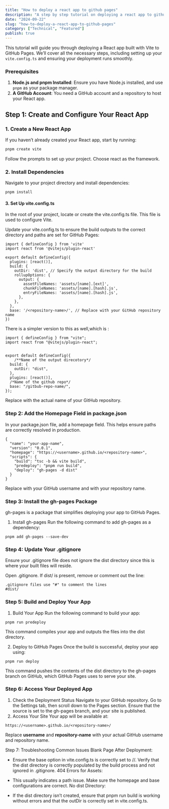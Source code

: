 ```yaml
---
title: "How to deploy a react app to github pages"
description: "A step by step tutorial on deploying a react app to github pages."
date: "2024-09-22"
slug: "how-to-deploy-a-react-app-to-github-pages"
category: ["Technical", "Featured"]
publish: true
---
```


This tutorial will guide you through deploying a React app built with Vite to GitHub Pages. We’ll cover all the necessary steps,
including setting up your `vite.config.ts` and ensuring your deployment runs smoothly.

### Prerequisites

1. **Node.js and pnpm Installed**: Ensure you have Node.js installed, and use `pnpm` as your package manager.
2. **A GitHub Account**: You need a GitHub account and a repository to host your React app.

## Step 1: Create and Configure Your React App

### 1. Create a New React App

If you haven’t already created your React app, start by running:

```bash
pnpm create vite
```

Follow the prompts to set up your project. Choose react as the framework.

### 2. Install Dependencies

Navigate to your project directory and install dependencies:

```
pnpm install
```

#### 3. Set Up vite.config.ts

In the root of your project, locate or create the vite.config.ts file. This file is used to configure Vite.

Update your vite.config.ts to ensure the build outputs to the correct directory and paths are set for GitHub Pages:

```
import { defineConfig } from 'vite'
import react from '@vitejs/plugin-react'

export default defineConfig({
  plugins: [react()],
  build: {
    outDir: 'dist', // Specify the output directory for the build
    rollupOptions: {
      output: {
        assetFileNames: 'assets/[name].[ext]',
        chunkFileNames: 'assets/[name].[hash].js',
        entryFileNames: 'assets/[name].[hash].js',
      },
    },
  },
  base: '/<repository-name>/', // Replace with your GitHub repository name
})

```

There is a simpler version to this as well,which is :

```
import { defineConfig } from "vite";
import react from "@vitejs/plugin-react";


export default defineConfig({
    /**Name of the output direcotory*/
  build: {
    outDir: "dist",
  },
  plugins: [react()],
  /*Name of the github repo*/
  base: "/gitbub-repo-name/",
});

```

Replace <repository-name> with the actual name of your GitHub repository.

### Step 2: Add the Homepage Field in package.json

In your package.json file, add a homepage field. This helps ensure paths are correctly resolved in production.

```
{
  "name": "your-app-name",
  "version": "0.0.1",
  "homepage": "https://<username>.github.io/<repository-name>",
  "scripts": {
    "build": "tsc -b && vite build",
    "predeploy": "pnpm run build",
    "deploy": "gh-pages -d dist"
  }
}

```

Replace <username> with your GitHub username and <repository-name> with your repository name.

### Step 3: Install the gh-pages Package

gh-pages is a package that simplifies deploying your app to GitHub Pages.

1. Install gh-pages
   Run the following command to add gh-pages as a dependency:

```
pnpm add gh-pages --save-dev
```

### Step 4: Update Your .gitignore

Ensure your .gitignore file does not ignore the dist directory since this is where your built files will reside.

Open .gitignore.
If dist/ is present, remove or comment out the line:

```
.gitignore files use "#" to comment the lines
#dist/
```

### Step 5: Build and Deploy Your App

1. Build Your App
   Run the following command to build your app:

```
pnpm run predeploy
```

This command compiles your app and outputs the files into the dist directory.

2. Deploy to GitHub Pages
   Once the build is successful, deploy your app using:

```
pnpm run deploy
```

This command pushes the contents of the dist directory to the gh-pages branch on GitHub, which GitHub Pages uses to serve your site.

### Step 6: Access Your Deployed App

1. Check the Deployment Status
   Navigate to your GitHub repository.
   Go to the Settings tab, then scroll down to the Pages section.
   Ensure that the source is set to the gh-pages branch, and your site is published.
2. Access Your Site
   Your app will be available at:

```
https://<username>.github.io/<repository-name>/
```

Replace **username** and **repository-name** with your actual GitHub username and repository name.

Step 7: Troubleshooting Common Issues
Blank Page After Deployment:

- Ensure the base option in vite.config.ts is correctly set to /<repository-name>/.
  Verify that the dist directory is correctly populated by the build process and not ignored in .gitignore.
  404 Errors for Assets:

- This usually indicates a path issue. Make sure the homepage and base configurations are correct.
  No dist Directory:

- If the dist directory isn’t created, ensure that pnpm run build is working without errors and that the outDir is correctly set in vite.config.ts.
